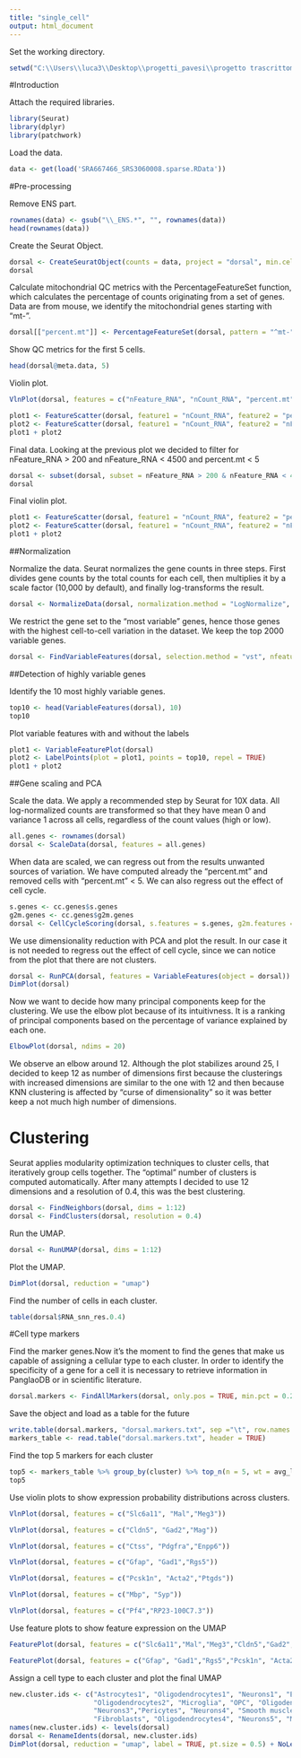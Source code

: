 ```yaml
---
title: "single_cell"
output: html_document
---
```


Set the working directory.

```r
setwd("C:\\Users\\luca3\\Desktop\\progetti_pavesi\\progetto trascrittomica")
```

#Introduction

Attach the required libraries.

```r
library(Seurat)
library(dplyr)
library(patchwork)
```

Load the data.

```r
data <- get(load('SRA667466_SRS3060008.sparse.RData'))
```

#Pre-processing

Remove ENS part.

```r
rownames(data) <- gsub("\\_ENS.*", "", rownames(data))
head(rownames(data))
```

Create the Seurat Object.

```r
dorsal <- CreateSeuratObject(counts = data, project = "dorsal", min.cells = 3, min.features = 200)
dorsal
```

Calculate mitochondrial QC metrics with the PercentageFeatureSet function, which calculates the percentage of counts originating from a set of genes. Data are from mouse, we identify the mitochondrial genes starting with "mt-".

```r
dorsal[["percent.mt"]] <- PercentageFeatureSet(dorsal, pattern = "^mt-")
```

Show QC metrics for the first 5 cells.

```r
head(dorsal@meta.data, 5)
```

Violin plot.

```r
VlnPlot(dorsal, features = c("nFeature_RNA", "nCount_RNA", "percent.mt"), ncol = 3, pt.size=0)
```

```r
plot1 <- FeatureScatter(dorsal, feature1 = "nCount_RNA", feature2 = "percent.mt")
plot2 <- FeatureScatter(dorsal, feature1 = "nCount_RNA", feature2 = "nFeature_RNA")
plot1 + plot2
```

Final data. Looking at the previous plot we decided to filter for nFeature_RNA > 200 and nFeature_RNA < 4500 and percent.mt < 5

```r
dorsal <- subset(dorsal, subset = nFeature_RNA > 200 & nFeature_RNA < 4500 & percent.mt < 5)
dorsal
```

Final violin plot. 

```r
plot1 <- FeatureScatter(dorsal, feature1 = "nCount_RNA", feature2 = "percent.mt")
plot2 <- FeatureScatter(dorsal, feature1 = "nCount_RNA", feature2 = "nFeature_RNA")
plot1 + plot2
```

##Normalization

Normalize the data. Seurat normalizes the gene counts in three steps. First divides gene counts by the total counts for each cell, then multiplies it by a scale factor (10,000 by default), and finally log-transforms the result.

```r
dorsal <- NormalizeData(dorsal, normalization.method = "LogNormalize", scale.factor = 10000)
```

We restrict the gene set to the “most variable” genes, hence those genes with the highest cell-to-cell variation in the dataset. We keep the top 2000 variable genes.

```r
dorsal <- FindVariableFeatures(dorsal, selection.method = "vst", nfeatures = 2000)
```

##Detection of highly variable genes

Identify the 10 most highly variable genes.

```r
top10 <- head(VariableFeatures(dorsal), 10)
top10
```

Plot variable features with and without the labels

```r
plot1 <- VariableFeaturePlot(dorsal)
plot2 <- LabelPoints(plot = plot1, points = top10, repel = TRUE)
plot1 + plot2
```

##Gene scaling and PCA

Scale the data. We apply a recommended step by Seurat for 10X data. All log-normalized counts are transformed so that they have mean 0 and variance 1 across all cells, regardless of the count values (high or low).

```r
all.genes <- rownames(dorsal)
dorsal <- ScaleData(dorsal, features = all.genes)
```

When data are scaled, we can regress out from the results unwanted sources of variation. We have computed already the “percent.mt" and removed cells with "percent.mt" < 5. We can also regress out the effect of cell cycle.

```r
s.genes <- cc.genes$s.genes
g2m.genes <- cc.genes$g2m.genes
dorsal <- CellCycleScoring(dorsal, s.features = s.genes, g2m.features = g2m.genes, set.ident = TRUE)
```

We use dimensionality reduction with PCA and plot the result. In our case it is not needed to regress out the effect of cell cycle, since we can notice from the plot that there are not clusters.

```r
dorsal <- RunPCA(dorsal, features = VariableFeatures(object = dorsal))
DimPlot(dorsal)
```

Now we want to decide how many principal components keep for the clustering. We use the elbow plot because of its intuitivness. It is a ranking of principal components based on the percentage of variance explained by each one. 

```r
ElbowPlot(dorsal, ndims = 20)
```

We observe an elbow around 12. Although the plot stabilizes around 25, I decided to keep 12 as number of dimensions first because the clusterings with increased dimensions are similar to the one with 12 and then because KNN clustering is affected by "curse of dimensionality" so it was better keep a not much high number of dimensions.

# Clustering

Seurat applies modularity optimization techniques to cluster cells, that iteratively group cells together. 
The “optimal” number of clusters is computed automatically. After many attempts I decided to use 12 dimensions and a resolution of 0.4, this was the best clustering. 

```r
dorsal <- FindNeighbors(dorsal, dims = 1:12)
dorsal <- FindClusters(dorsal, resolution = 0.4)
```

Run the UMAP.

```r
dorsal <- RunUMAP(dorsal, dims = 1:12)
```

Plot the UMAP.

```r
DimPlot(dorsal, reduction = "umap")
```

Find the number of cells in each cluster.

```r
table(dorsal$RNA_snn_res.0.4)
```

#Cell type markers

Find the marker genes.Now it’s the moment to find the genes that make us capable of assigning a cellular type to each cluster. In order to identify the specificity of a gene for a cell it is necessary to retrieve information in PanglaoDB or in scientific literature.

```r
dorsal.markers <- FindAllMarkers(dorsal, only.pos = TRUE, min.pct = 0.25, logfc.threshold = 0.25)
```

Save the object and load as a table for the future

```r
write.table(dorsal.markers, "dorsal.markers.txt", sep ="\t", row.names = TRUE, col.names = TRUE)
markers_table <- read.table("dorsal.markers.txt", header = TRUE)
```

Find the top 5 markers for each cluster

```r
top5 <- markers_table %>% group_by(cluster) %>% top_n(n = 5, wt = avg_log2FC)
top5
```

Use violin plots to show expression probability distributions across clusters.

```r
VlnPlot(dorsal, features = c("Slc6a11", "Mal","Meg3"))
```

```r
VlnPlot(dorsal, features = c("Cldn5", "Gad2","Mag"))
```

```r
VlnPlot(dorsal, features = c("Ctss", "Pdgfra","Enpp6"))
```

```r
VlnPlot(dorsal, features = c("Gfap", "Gad1","Rgs5"))
```

```r
VlnPlot(dorsal, features = c("Pcsk1n", "Acta2","Ptgds"))
```

```r
VlnPlot(dorsal, features = c("Mbp", "Syp"))
```

```r
VlnPlot(dorsal, features = c("Pf4","RP23-100C7.3"))
```

Use feature plots to show feature expression on the UMAP

```r
FeaturePlot(dorsal, features = c("Slc6a11","Mal","Meg3","Cldn5","Gad2","Mag","Ctss", "Pdgfra","Enpp6"))
```

```r
FeaturePlot(dorsal, features = c("Gfap", "Gad1","Rgs5","Pcsk1n", "Acta2","Ptgds", "Mbp","Syp","Pf4"                                           ,"RP23-100C7.3"))
```

Assign a cell type to each cluster and plot the final UMAP

```r
new.cluster.ids <- c("Astrocytes1", "Oligodendrocytes1", "Neurons1", "Endothelial cells", "Neurons2", 
                     "Oligodendrocytes2", "Microglia", "OPC", "Oligodendrocytes3", "Astrocytes2",
                     "Neurons3","Pericytes", "Neurons4", "Smooth muscle cells",
                     "Fibroblasts", "Oligodendrocytes4", "Neurons5", "Macrophages","Ependymal cells")
names(new.cluster.ids) <- levels(dorsal)
dorsal <- RenameIdents(dorsal, new.cluster.ids)
DimPlot(dorsal, reduction = "umap", label = TRUE, pt.size = 0.5) + NoLegend()
```










